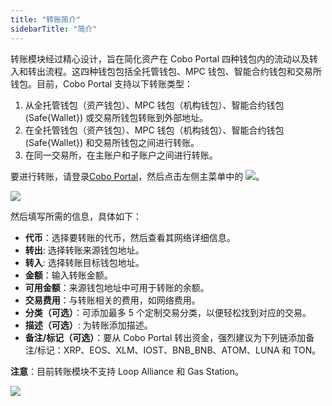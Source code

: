 ```yaml
---
title: "转账简介"
sidebarTitle: "简介"
---
```


转账模块经过精心设计，旨在简化资产在 Cobo Portal 四种钱包内的流动以及转入和转出流程。这四种钱包包括全托管钱包、MPC 钱包、智能合约钱包和交易所钱包。目前，Cobo Portal 支持以下转账类型：


1. 从全托管钱包（资产钱包）、MPC 钱包（机构钱包）、智能合约钱包 (Safe&#123;Wallet&#125;) 或交易所钱包转账到外部地址。
2. 在全托管钱包（资产钱包）、MPC 钱包（机构钱包）、智能合约钱包 (Safe&#123;Wallet&#125;) 和交易所钱包之间进行转账。
3. 在同一交易所，在主账户和子账户之间进行转账。

要进行转账，请登录[Cobo Portal](https://portal.cobo.com/login)，然后点击左侧主菜单中的 <img src="/cn/images/transfers/transfer-button.svg" className="icon"></img>。

<img src="/cn/images/transfers/transfer-button-location.png" className="screenshot_modal"/>
 

然后填写所需的信息，具体如下：

- **代币**：选择要转账的代币，然后查看其网络详细信息。
- **转出**: 选择转账来源钱包地址。
- **转入**: 选择转账目标钱包地址。
- **金额**：输入转账金额。
- **可用金额**：来源钱包地址中可用于转账的余额。
- **交易费用**：与转账相关的费用，如网络费用。
- **分类（可选）**：可添加最多 5 个定制交易分类，以便轻松找到对应的交易。
- **描述（可选）**: 为转账添加描述。
- **备注/标记（可选）**：要从 Cobo Portal 转出资金，强烈建议为下列链添加备注/标记：XRP、EOS、XLM、IOST、BNB_BNB、ATOM、LUNA 和 TON。

**注意**：目前转账模块不支持 Loop Alliance 和 Gas Station。

<img src="/cn/images/transfers/transfer-form.png" className="screenshot_modal"/>